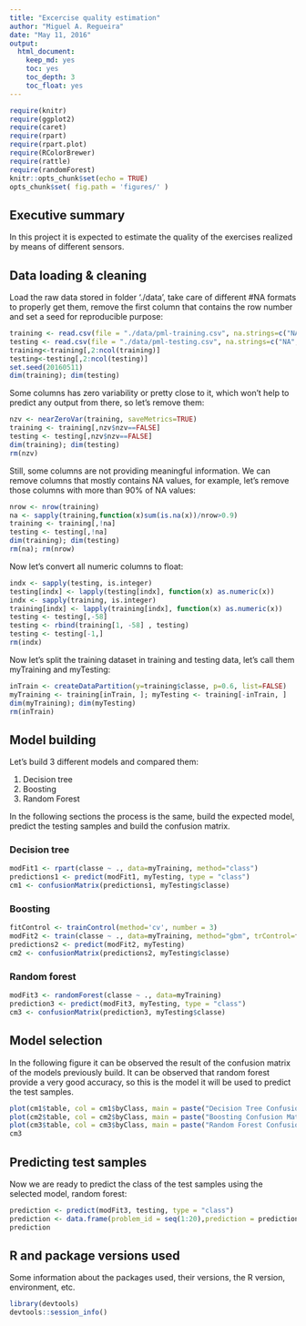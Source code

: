 ```yaml
---
title: "Excercise quality estimation"
author: "Miguel A. Regueira"
date: "May 11, 2016"
output: 
  html_document:
    keep_md: yes
    toc: yes
    toc_depth: 3
    toc_float: yes
---
```


```r
require(knitr)
require(ggplot2)
require(caret)
require(rpart)
require(rpart.plot)
require(RColorBrewer)
require(rattle)
require(randomForest)
knitr::opts_chunk$set(echo = TRUE)
opts_chunk$set( fig.path = 'figures/' )
```

## Executive summary

In this project it is expected to estimate the quality of the exercises realized by means of different sensors.

## Data loading & cleaning

Load the raw data stored in folder './data', take care of different #NA formats to properly get them, remove the first column that contains the row number and set a seed for reproducible purpose:
```r
training <- read.csv(file = "./data/pml-training.csv", na.strings=c("NA","#DIV/0!",""))
testing <- read.csv(file = "./data/pml-testing.csv", na.strings=c("NA","#DIV/0!",""))
training<-training[,2:ncol(training)]
testing<-testing[,2:ncol(testing)]
set.seed(20160511)
dim(training); dim(testing)
```

Some columns has zero variability or pretty close to it, which won't help to predict any output from there, so let's remove them:
```r
nzv <- nearZeroVar(training, saveMetrics=TRUE)
training <- training[,nzv$nzv==FALSE]
testing <- testing[,nzv$nzv==FALSE]
dim(training); dim(testing)
rm(nzv)
```

Still, some columns are not providing meaningful information. We can remove columns that mostly contains NA values, for example, let's remove those columns with more than 90% of NA values:
```r
nrow <- nrow(training)
na <- sapply(training,function(x)sum(is.na(x))/nrow>0.9)
training <- training[,!na]
testing <- testing[,!na]
dim(training); dim(testing)
rm(na); rm(nrow)
```

Now let's convert all numeric columns to float:
```r
indx <- sapply(testing, is.integer)
testing[indx] <- lapply(testing[indx], function(x) as.numeric(x))
indx <- sapply(training, is.integer)
training[indx] <- lapply(training[indx], function(x) as.numeric(x))
testing <- testing[,-58]
testing <- rbind(training[1, -58] , testing)
testing <- testing[-1,]
rm(indx)
```


Now let's split the training dataset in training and testing data, let's call them myTraining and myTesting:
```r
inTrain <- createDataPartition(y=training$classe, p=0.6, list=FALSE)
myTraining <- training[inTrain, ]; myTesting <- training[-inTrain, ]
dim(myTraining); dim(myTesting)
rm(inTrain)
```

## Model building

Let's build 3 different models and compared them:

1. Decision tree
2. Boosting
3. Random Forest

In the following sections the process is the same, build the expected model, predict the testing samples and build the confusion matrix.

### Decision tree

```r
modFit1 <- rpart(classe ~ ., data=myTraining, method="class")
predictions1 <- predict(modFit1, myTesting, type = "class")
cm1 <- confusionMatrix(predictions1, myTesting$classe)
```


### Boosting

```r
fitControl <- trainControl(method='cv', number = 3)
modFit2 <- train(classe ~ ., data=myTraining, method="gbm", trControl=fitControl, verbose=FALSE)
predictions2 <- predict(modFit2, myTesting)
cm2 <- confusionMatrix(predictions2, myTesting$classe)
```

### Random forest

```r
modFit3 <- randomForest(classe ~ ., data=myTraining)
prediction3 <- predict(modFit3, myTesting, type = "class")
cm3 <- confusionMatrix(prediction3, myTesting$classe)
```

## Model selection

In the following figure it can be observed the result of the confusion matrix of the models previously build. It can be observed that random forest provide a very good accuracy, so this is the model it will be used to predict the test samples.

```r
plot(cm1$table, col = cm1$byClass, main = paste("Decision Tree Confusion Matrix: Accuracy =", round(cm1$overall['Accuracy'], 4)))
plot(cm2$table, col = cm2$byClass, main = paste("Boosting Confusion Matrix: Accuracy =", round(cm2$overall['Accuracy'], 4)))
plot(cm3$table, col = cm3$byClass, main = paste("Random Forest Confusion Matrix: Accuracy =", round(cm3$overall['Accuracy'], 4)))
cm3
```

## Predicting test samples

Now we are ready to predict the class of the test samples using the selected model, random forest:

```r
prediction <- predict(modFit3, testing, type = "class")
prediction <- data.frame(problem_id = seq(1:20),prediction = prediction)
prediction
```

## R and package versions used

Some information about the packages used, their versions, the R version, environment, etc.

```r
library(devtools)
devtools::session_info()
```
